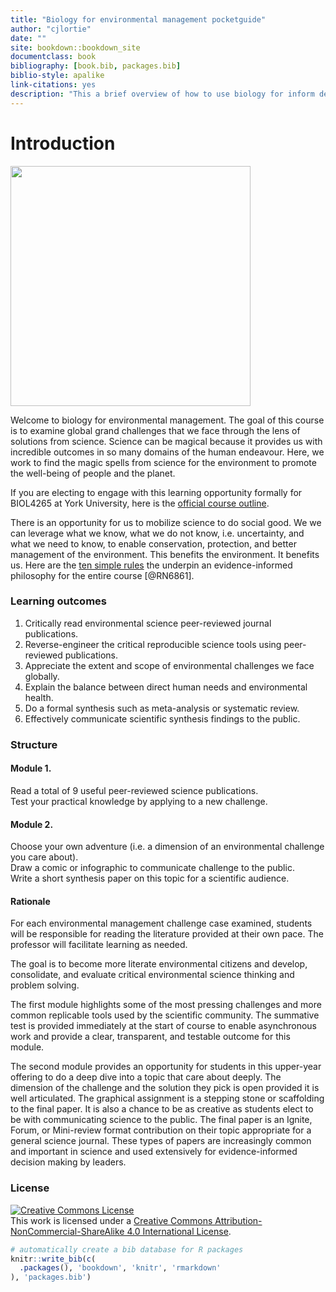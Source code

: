 ```yaml
--- 
title: "Biology for environmental management pocketguide"
author: "cjlortie"
date: ""
site: bookdown::bookdown_site
documentclass: book
bibliography: [book.bib, packages.bib]
biblio-style: apalike
link-citations: yes
description: "This a brief overview of how to use biology for inform decision making for environmental grand challenges we face globally. "
---
```


# Introduction

![](./bolt.png){width=4in}  

Welcome to biology for environmental management. The goal of this course is to examine global grand challenges that we face through the lens of solutions from science. Science can be magical because it provides us with incredible outcomes in so many domains of the human endeavour. Here, we work to find the magic spells from science for the environment to promote the well-being of people and the planet.   

If you are electing to engage with this learning opportunity formally for BIOL4265 at York University, here is the [official course outline](https://figshare.com/articles/online_resource/BIOL4265-2021_course_outline/14962998).  

There is an opportunity for us to mobilize science to do social good. We we can leverage what we know, what we do not know, i.e. uncertainty, and what we need to know, to enable conservation, protection, and better management of the environment. This benefits the environment. It benefits us. Here are the [ten simple rules](https://www.facetsjournal.com/doi/10.1139/facets-2020-0021) the underpin an evidence-informed philosophy for the entire course [@RN6861].  



### Learning outcomes {-} 
1. Critically read environmental science peer-reviewed journal publications.  
2. Reverse-engineer the critical reproducible science tools using peer-reviewed publications.  
3. Appreciate the extent and scope of environmental challenges we face globally.  
4. Explain the balance between direct human needs and environmental health.  
5. Do a formal synthesis such as meta-analysis or systematic review.  
6. Effectively communicate scientific synthesis findings to the public.   

### Structure {-}  
#### Module 1. {-}  
Read a total of 9 useful peer-reviewed science publications.  
Test your practical knowledge by applying to a new challenge.  

#### Module 2. {-} 
Choose your own adventure (i.e. a dimension of an environmental challenge you care about).  
Draw a comic or infographic to communicate challenge to the public.  
Write a short synthesis paper on this topic for a scientific audience.  

#### Rationale {-} 
For each environmental management challenge case examined, students will be responsible for reading the literature provided at their own pace. The professor will facilitate learning as needed.  

The goal is to become more literate environmental citizens and develop, consolidate, and evaluate critical environmental science thinking and problem solving.   

The first module highlights some of the most pressing challenges and more common replicable tools used by the scientific community. The summative test is provided immediately at the start of course to enable asynchronous work and provide a clear, transparent, and testable outcome for this module.   

The second module provides an opportunity for students in this upper-year offering to do a deep dive into a topic that care about deeply. The dimension of the challenge and the solution they pick is open provided it is well articulated. The graphical assignment is a stepping stone or scaffolding to the final paper. It is also a chance to be as creative as students elect to be with communicating science to the public. The final paper is an Ignite, Forum, or Mini-review format contribution on their topic appropriate for a general science journal. These types of papers are increasingly common and important in science and used extensively for evidence-informed decision making by leaders.    

### License {-}  

<a rel="license" href="http://creativecommons.org/licenses/by-nc-sa/4.0/"><img alt="Creative Commons License" style="border-width:0" src="https://i.creativecommons.org/l/by-nc-sa/4.0/88x31.png" /></a><br />This work is licensed under a <a rel="license" href="http://creativecommons.org/licenses/by-nc-sa/4.0/">Creative Commons Attribution-NonCommercial-ShareAlike 4.0 International License</a>.


```r
# automatically create a bib database for R packages
knitr::write_bib(c(
  .packages(), 'bookdown', 'knitr', 'rmarkdown'
), 'packages.bib')
```
